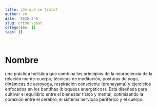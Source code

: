 ```yaml
---
title: ¿De qué se trata?
author: eb
date: '2025-2-5'
slug: primer-post
categories: []
tags: []

---
```

# Nombre  
una práctica holística que combina los principios de la neurociencia de la relación mente-cuerpo, técnicas de meditación, posturas de yoga, dinámicas de aeroyoga, respiración consciente (pranayama) y ejercicios enfocados en los bandhas (bloqueos energéticos). Está diseñada para cultivar el equilibrio entre el bienestar físico y mental, optimizando la conexión entre el cerebro, el sistema nervioso periférico y el cuerpo.  
